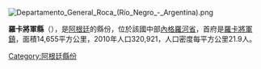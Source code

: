 [[Image:Departamento_General_Roca_(Río_Negro_-_Argentina).png|right]]
{{Coord|39|1|36|S|67|34|31|W|display=title}}

'''羅卡將軍縣'''（{{lang-es|Departamento General Roca}}），是[[阿根廷|阿根廷]]的縣份，位於該國中部[[內格羅河省_(阿根廷)|內格羅河省]]，首府是[[羅卡將軍鎮|羅卡將軍鎮]]，面積14,655平方公里，2010年人口320,921，人口密度每平方公里21.9人。

{{Argentina-geo-stub}}
[[Category:阿根廷縣份|Category:阿根廷縣份]]